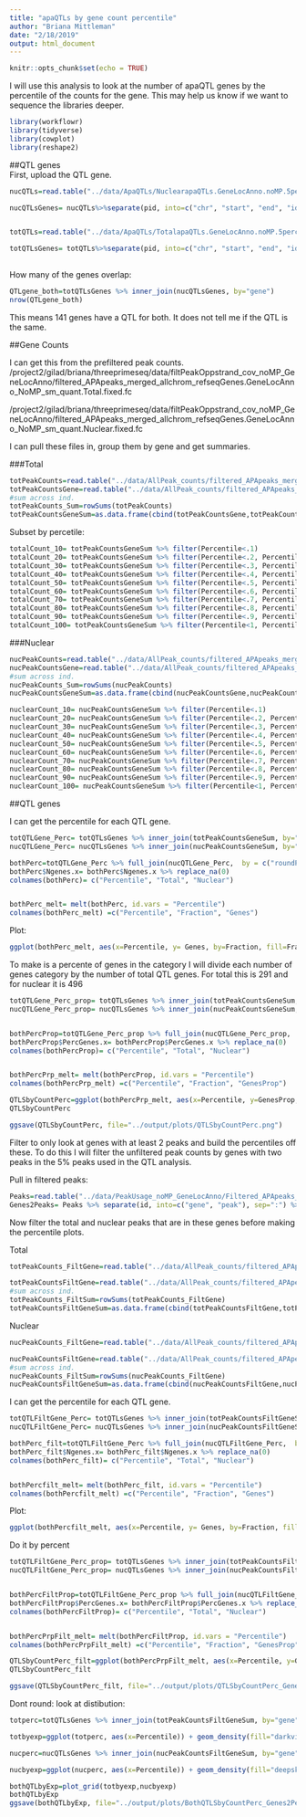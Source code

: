```yaml
---
title: "apaQTLs by gene count percentile"
author: "Briana Mittleman"
date: "2/18/2019"
output: html_document
---
```


```r
knitr::opts_chunk$set(echo = TRUE)
```

I will use this analysis to look at the number of apaQTL genes by the percentile of the counts for the gene. This may help us know if we want to sequence the libraries deeper.  



```r
library(workflowr)
library(tidyverse)
library(cowplot)
library(reshape2)
```

##QTL genes  
First, upload the QTL gene.  
```r
nucQTLs=read.table("../data/ApaQTLs/NuclearapaQTLs.GeneLocAnno.noMP.5perc.10FDR.txt",stringsAsFactors = F, col.names = c("pid", "nvar", "shape1", "shape2", "dummy", "sid", "dist", "npval", "slope", "ppval", "bpval", "bh"))

nucQTLsGenes= nucQTLs%>%separate(pid, into=c("chr", "start", "end", "id"), sep=":") %>% separate(id, into=c("gene", "strand", "peak"), sep="_") %>% select(gene) %>% unique()


totQTLs=read.table("../data/ApaQTLs/TotalapaQTLs.GeneLocAnno.noMP.5perc.10FDR.txt",stringsAsFactors = F, col.names = c("pid", "nvar", "shape1", "shape2", "dummy", "sid", "dist", "npval", "slope", "ppval", "bpval", "bh"))

totQTLsGenes= totQTLs%>%separate(pid, into=c("chr", "start", "end", "id"), sep=":") %>% separate(id, into=c("gene", "strand", "peak"), sep="_") %>% select(gene) %>% unique()
  
```

How many of the genes overlap:
```r
QTLgene_both=totQTLsGenes %>% inner_join(nucQTLsGenes, by="gene")
nrow(QTLgene_both) 
```
This means 141 genes have a QTL for both. It does not tell me if the QTL is the same.


##Gene Counts  

I can get this from the prefiltered peak counts. /project2/gilad/briana/threeprimeseq/data/filtPeakOppstrand_cov_noMP_GeneLocAnno/filtered_APApeaks_merged_allchrom_refseqGenes.GeneLocAnno_NoMP_sm_quant.Total.fixed.fc  

/project2/gilad/briana/threeprimeseq/data/filtPeakOppstrand_cov_noMP_GeneLocAnno/filtered_APApeaks_merged_allchrom_refseqGenes.GeneLocAnno_NoMP_sm_quant.Nuclear.fixed.fc  


I can pull these files in, group them by gene and get summaries. 


###Total  
```r
totPeakCounts=read.table("../data/AllPeak_counts/filtered_APApeaks_merged_allchrom_refseqGenes.GeneLocAnno_NoMP_sm_quant.Total.fixed.fc", header = T, stringsAsFactors = F) %>% select(-Chr, -Start, -End, -Strand, -Length) %>% separate(Geneid, into=c("peak", "chr", "start", "end", "strand", "gene"), sep=":") %>% select(-peak, -chr,-start, -end, -strand, -gene)
totPeakCountsGene=read.table("../data/AllPeak_counts/filtered_APApeaks_merged_allchrom_refseqGenes.GeneLocAnno_NoMP_sm_quant.Total.fixed.fc", header = T, stringsAsFactors = F) %>% select(-Chr, -Start, -End, -Strand, -Length) %>% separate(Geneid, into=c("peak", "chr", "start", "end", "strand", "gene"), sep=":") %>% select(gene)
#sum across ind.
totPeakCounts_Sum=rowSums(totPeakCounts)
totPeakCountsGeneSum=as.data.frame(cbind(totPeakCountsGene,totPeakCounts_Sum)) %>% group_by(gene) %>% summarise(TotalCount=sum(totPeakCounts_Sum)) %>% mutate(Percentile = percent_rank(TotalCount)) 

```


Subset by percetile:  

```r
totalCount_10= totPeakCountsGeneSum %>% filter(Percentile<.1)
totalCount_20= totPeakCountsGeneSum %>% filter(Percentile<.2, Percentile>.1)
totalCount_30= totPeakCountsGeneSum %>% filter(Percentile<.3, Percentile>.2)
totalCount_40= totPeakCountsGeneSum %>% filter(Percentile<.4, Percentile>.3)
totalCount_50= totPeakCountsGeneSum %>% filter(Percentile<.5, Percentile>.4)
totalCount_60= totPeakCountsGeneSum %>% filter(Percentile<.6, Percentile>.5)
totalCount_70= totPeakCountsGeneSum %>% filter(Percentile<.7, Percentile>.6)
totalCount_80= totPeakCountsGeneSum %>% filter(Percentile<.8, Percentile>.7)
totalCount_90= totPeakCountsGeneSum %>% filter(Percentile<.9, Percentile>.8)
totalCount_100= totPeakCountsGeneSum %>% filter(Percentile<1, Percentile>.9)

```


###Nuclear

```r
nucPeakCounts=read.table("../data/AllPeak_counts/filtered_APApeaks_merged_allchrom_refseqGenes.GeneLocAnno_NoMP_sm_quant.Nuclear.fixed.fc", header = T, stringsAsFactors = F) %>% select(-Chr, -Start, -End, -Strand, -Length) %>% separate(Geneid, into=c("peak", "chr", "start", "end", "strand", "gene"), sep=":") %>% select(-peak, -chr,-start, -end, -strand, -gene)
nucPeakCountsGene=read.table("../data/AllPeak_counts/filtered_APApeaks_merged_allchrom_refseqGenes.GeneLocAnno_NoMP_sm_quant.Nuclear.fixed.fc", header = T, stringsAsFactors = F) %>% select(-Chr, -Start, -End, -Strand, -Length) %>% separate(Geneid, into=c("peak", "chr", "start", "end", "strand", "gene"), sep=":") %>% select(gene)
#sum across ind.
nucPeakCounts_Sum=rowSums(nucPeakCounts)
nucPeakCountsGeneSum=as.data.frame(cbind(nucPeakCountsGene,nucPeakCounts_Sum)) %>% group_by(gene) %>% summarise(NuclearCount=sum(nucPeakCounts_Sum)) %>% mutate(Percentile = percent_rank(NuclearCount)) 

```

```r
nuclearCount_10= nucPeakCountsGeneSum %>% filter(Percentile<.1)
nuclearCount_20= nucPeakCountsGeneSum %>% filter(Percentile<.2, Percentile>.1)
nuclearCount_30= nucPeakCountsGeneSum %>% filter(Percentile<.3, Percentile>.2)
nuclearCount_40= nucPeakCountsGeneSum %>% filter(Percentile<.4, Percentile>.3)
nuclearCount_50= nucPeakCountsGeneSum %>% filter(Percentile<.5, Percentile>.4)
nuclearCount_60= nucPeakCountsGeneSum %>% filter(Percentile<.6, Percentile>.5)
nuclearCount_70= nucPeakCountsGeneSum %>% filter(Percentile<.7, Percentile>.6)
nuclearCount_80= nucPeakCountsGeneSum %>% filter(Percentile<.8, Percentile>.7)
nuclearCount_90= nucPeakCountsGeneSum %>% filter(Percentile<.9, Percentile>.8)
nuclearCount_100= nucPeakCountsGeneSum %>% filter(Percentile<1, Percentile>.9)

```


##QTL genes  

I can get the percentile for each QTL gene.  

```r
totQTLGene_Perc= totQTLsGenes %>% inner_join(totPeakCountsGeneSum, by="gene") %>% mutate(roundPerc=round(Percentile, digits=1)) %>% group_by(roundPerc) %>% summarise(Ngenes=n())
nucQTLGene_Perc= nucQTLsGenes %>% inner_join(nucPeakCountsGeneSum, by="gene")%>% mutate(roundPerc=round(Percentile, digits=1)) %>% group_by(roundPerc) %>% summarise(Ngenes=n())

bothPerc=totQTLGene_Perc %>% full_join(nucQTLGene_Perc,  by = c("roundPerc"))
bothPerc$Ngenes.x= bothPerc$Ngenes.x %>% replace_na(0)
colnames(bothPerc)= c("Percentile", "Total", "Nuclear")


bothPerc_melt= melt(bothPerc, id.vars = "Percentile") 
colnames(bothPerc_melt) =c("Percentile", "Fraction", "Genes")
```

Plot: 


```r
ggplot(bothPerc_melt, aes(x=Percentile, y= Genes, by=Fraction, fill=Fraction)) + geom_bar(stat="identity", position = "dodge") + theme(axis.text.y = element_text(size=12),axis.title.y=element_text(size=10,face="bold"), axis.title.x=element_text(size=12,face="bold"))+ scale_fill_manual(values=c("darkviolet","deepskyblue3"))  
```

To make is a percente of genes in the category I will divide each number of genes category by the number of total QTL genes. For total this is  291 and for nuclear it is 496

```r
totQTLGene_Perc_prop= totQTLsGenes %>% inner_join(totPeakCountsGeneSum, by="gene") %>% mutate(roundPerc=round(Percentile, digits=1)) %>% group_by(roundPerc) %>% summarise(Ngenes=n()) %>% mutate(PercGenes=Ngenes/291)
nucQTLGene_Perc_prop= nucQTLsGenes %>% inner_join(nucPeakCountsGeneSum, by="gene")%>% mutate(roundPerc=round(Percentile, digits=1)) %>% group_by(roundPerc) %>% summarise(Ngenes=n()) %>%mutate(PercGenes=Ngenes/496)


bothPercProp=totQTLGene_Perc_prop %>% full_join(nucQTLGene_Perc_prop,  by = c("roundPerc")) %>% select(roundPerc, starts_with("perc"))
bothPercProp$PercGenes.x= bothPercProp$PercGenes.x %>% replace_na(0)
colnames(bothPercProp)= c("Percentile", "Total", "Nuclear")


bothPercPrp_melt= melt(bothPercProp, id.vars = "Percentile") 
colnames(bothPercPrp_melt) =c("Percentile", "Fraction", "GenesProp")
```

```r
QTLSbyCountPerc=ggplot(bothPercPrp_melt, aes(x=Percentile, y=GenesProp, fill=Fraction)) +geom_bar(stat="identity", position = "dodge")+labs(title="Proportion of QTL genes by Read count percentile",y="Proportion of QTLs", x="Read Cound percentile") +  theme(axis.text.y = element_text(size=12),axis.title.y=element_text(size=10,face="bold"), axis.title.x=element_text(size=12,face="bold"))+ scale_fill_manual(values=c("darkviolet","deepskyblue3"))  + facet_grid(~Fraction)
QTLSbyCountPerc

ggsave(QTLSbyCountPerc, file="../output/plots/QTLSbyCountPerc.png")
```


Filter to only look at genes with at least 2 peaks and build the percentiles off these. To do this I will filter the unfiltered peak counts by genes with two peaks in the 5% peaks used in the QTL analysis.    

Pull in filtered peaks:  
```r
Peaks=read.table("../data/PeakUsage_noMP_GeneLocAnno/Filtered_APApeaks_merged_allchrom_noMP.sort.named.noCHR_geneLocParsed.5percCov.bed", stringsAsFactors = F, col.names = c("chr", 'start', 'end', 'id', 'score', 'strand')) 
Genes2Peaks= Peaks %>% separate(id, into=c("gene", "peak"), sep=":") %>% group_by(gene) %>% summarise(nPeak=n()) %>% filter(nPeak>=2) %>% select(gene)
```


Now filter the total and nuclear peaks that are in these genes before making the percentile plots.  

Total
```r
totPeakCounts_FiltGene=read.table("../data/AllPeak_counts/filtered_APApeaks_merged_allchrom_refseqGenes.GeneLocAnno_NoMP_sm_quant.Total.fixed.fc", header = T, stringsAsFactors = F) %>% select(-Chr, -Start, -End, -Strand, -Length) %>% separate(Geneid, into=c("peak", "chr", "start", "end", "strand", "gene"), sep=":") %>% semi_join(Genes2Peaks, by="gene")%>% select(-peak, -chr,-start, -end, -strand, -gene)

totPeakCountsFiltGene=read.table("../data/AllPeak_counts/filtered_APApeaks_merged_allchrom_refseqGenes.GeneLocAnno_NoMP_sm_quant.Total.fixed.fc", header = T, stringsAsFactors = F) %>% select(-Chr, -Start, -End, -Strand, -Length) %>% separate(Geneid, into=c("peak", "chr", "start", "end", "strand", "gene"), sep=":") %>% semi_join(Genes2Peaks, by="gene") %>% select(gene)
#sum across ind.
totPeakCounts_FiltSum=rowSums(totPeakCounts_FiltGene)
totPeakCountsFiltGeneSum=as.data.frame(cbind(totPeakCountsFiltGene,totPeakCounts_FiltSum)) %>% group_by(gene) %>% summarise(TotalCount=sum(totPeakCounts_FiltSum)) %>% mutate(Percentile = percent_rank(TotalCount)) 
```

Nuclear  

```r
nucPeakCounts_FiltGene=read.table("../data/AllPeak_counts/filtered_APApeaks_merged_allchrom_refseqGenes.GeneLocAnno_NoMP_sm_quant.Nuclear.fixed.fc", header = T, stringsAsFactors = F) %>% select(-Chr, -Start, -End, -Strand, -Length) %>% separate(Geneid, into=c("peak", "chr", "start", "end", "strand", "gene"), sep=":") %>% semi_join(Genes2Peaks, by="gene")%>% select(-peak, -chr,-start, -end, -strand, -gene)

nucPeakCountsFiltGene=read.table("../data/AllPeak_counts/filtered_APApeaks_merged_allchrom_refseqGenes.GeneLocAnno_NoMP_sm_quant.Nuclear.fixed.fc", header = T, stringsAsFactors = F) %>% select(-Chr, -Start, -End, -Strand, -Length) %>% separate(Geneid, into=c("peak", "chr", "start", "end", "strand", "gene"), sep=":") %>% semi_join(Genes2Peaks, by="gene") %>% select(gene)
#sum across ind.
nucPeakCounts_FiltSum=rowSums(nucPeakCounts_FiltGene)
nucPeakCountsFiltGeneSum=as.data.frame(cbind(nucPeakCountsFiltGene,nucPeakCounts_FiltSum)) %>% group_by(gene) %>% summarise(NuclearCount=sum(nucPeakCounts_FiltSum)) %>% mutate(Percentile = percent_rank(NuclearCount)) 
```


I can get the percentile for each QTL gene.  

```r
totQTLFiltGene_Perc= totQTLsGenes %>% inner_join(totPeakCountsFiltGeneSum, by="gene") %>% mutate(roundPerc=round(Percentile, digits=1)) %>% group_by(roundPerc) %>% summarise(Ngenes=n())
nucQTLFiltGene_Perc= nucQTLsGenes %>% inner_join(nucPeakCountsFiltGeneSum, by="gene")%>% mutate(roundPerc=round(Percentile, digits=1)) %>% group_by(roundPerc) %>% summarise(Ngenes=n())

bothPerc_filt=totQTLFiltGene_Perc %>% full_join(nucQTLFiltGene_Perc,  by = c("roundPerc"))
bothPerc_filt$Ngenes.x= bothPerc_filt$Ngenes.x %>% replace_na(0)
colnames(bothPerc_filt)= c("Percentile", "Total", "Nuclear")


bothPercfilt_melt= melt(bothPerc_filt, id.vars = "Percentile") 
colnames(bothPercfilt_melt) =c("Percentile", "Fraction", "Genes")
```

Plot: 


```r
ggplot(bothPercfilt_melt, aes(x=Percentile, y= Genes, by=Fraction, fill=Fraction)) + geom_bar(stat="identity", position = "dodge") + theme(axis.text.y = element_text(size=12),axis.title.y=element_text(size=10,face="bold"), axis.title.x=element_text(size=12,face="bold"))+ scale_fill_manual(values=c("darkviolet","deepskyblue3"))  
```

Do it by percent  

```r
totQTLFiltGene_Perc_prop= totQTLsGenes %>% inner_join(totPeakCountsFiltGeneSum, by="gene") %>% mutate(roundPerc=round(Percentile, digits=1)) %>% group_by(roundPerc) %>% summarise(Ngenes=n()) %>% mutate(PercGenes=Ngenes/291)
nucQTLFiltGene_Perc_prop= nucQTLsGenes %>% inner_join(nucPeakCountsFiltGeneSum, by="gene")%>% mutate(roundPerc=round(Percentile, digits=1)) %>% group_by(roundPerc) %>% summarise(Ngenes=n()) %>%mutate(PercGenes=Ngenes/496)


bothPercFiltProp=totQTLFiltGene_Perc_prop %>% full_join(nucQTLFiltGene_Perc_prop,  by = c("roundPerc")) %>% select(roundPerc, starts_with("perc"))
bothPercFiltProp$PercGenes.x= bothPercFiltProp$PercGenes.x %>% replace_na(0)
colnames(bothPercFiltProp)= c("Percentile", "Total", "Nuclear")


bothPercPrpFilt_melt= melt(bothPercFiltProp, id.vars = "Percentile") 
colnames(bothPercPrpFilt_melt) =c("Percentile", "Fraction", "GenesProp")
```

```r
QTLSbyCountPerc_filt=ggplot(bothPercPrpFilt_melt, aes(x=Percentile, y=GenesProp, fill=Fraction)) +geom_bar(stat="identity", position = "dodge")+labs(title="Proportion of QTL genes by Read count percentile\n Genes with 2 peaks in QTL analysis",y="Proportion of QTLs", x="Read Cound percentile") +  theme(axis.text.y = element_text(size=12),axis.title.y=element_text(size=10,face="bold"), axis.title.x=element_text(size=12,face="bold"))+ scale_fill_manual(values=c("darkviolet","deepskyblue3"))  + facet_grid(~Fraction)
QTLSbyCountPerc_filt

ggsave(QTLSbyCountPerc_filt, file="../output/plots/QTLSbyCountPerc_Genes2Peaks.png")
```



Dont round: look at distibution:

```r
totperc=totQTLsGenes %>% inner_join(totPeakCountsFiltGeneSum, by="gene")

totbyexp=ggplot(totperc, aes(x=Percentile)) + geom_density(fill="darkviolet") + labs(x="Count Percentile" ,title="Total Apa QTLs by Count Percentile") 
```

```r
nucperc=nucQTLsGenes %>% inner_join(nucPeakCountsFiltGeneSum, by="gene")

nucbyexp=ggplot(nucperc, aes(x=Percentile)) + geom_density(fill="deepskyblue3") + labs(x="Count Percentile" ,title="Nuclear Apa QTLs by Count Percentile") 
```


```r
bothQTLbyExp=plot_grid(totbyexp,nucbyexp)
bothQTLbyExp
ggsave(bothQTLbyExp, file="../output/plots/BothQTLSbyCountPerc_Genes2Peaks_density.png")

```

